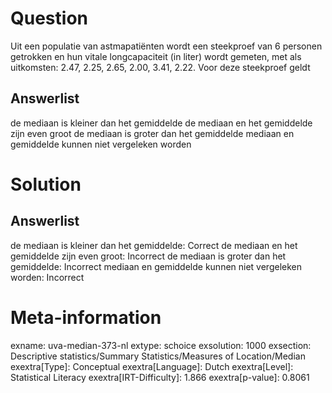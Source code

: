 Question
========

Uit een populatie van astmapatiënten wordt een steekproef van 6 personen
getrokken en hun vitale longcapaciteit (in liter) wordt gemeten, met als
uitkomsten: 2.47, 2.25, 2.65, 2.00, 3.41, 2.22. Voor deze steekproef
geldt

Answerlist
----------

de mediaan is kleiner dan het gemiddelde
de mediaan en het gemiddelde zijn even groot
de mediaan is groter dan het gemiddelde
mediaan en gemiddelde kunnen niet vergeleken worden

Solution
========

Answerlist
----------

de mediaan is kleiner dan het gemiddelde: Correct
de mediaan en het gemiddelde zijn even groot: Incorrect
de mediaan is groter dan het gemiddelde: Incorrect
mediaan en gemiddelde kunnen niet vergeleken worden: Incorrect

Meta-information
================
exname: uva-median-373-nl
extype: schoice
exsolution: 1000
exsection: Descriptive statistics/Summary Statistics/Measures of Location/Median
exextra[Type]: Conceptual
exextra[Language]: Dutch
exextra[Level]: Statistical Literacy
exextra[IRT-Difficulty]: 1.866
exextra[p-value]: 0.8061
